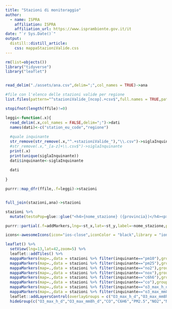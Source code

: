 ```yaml
---
title: "Stazioni di monitoraggio"
author:
  - name: ISPRA 
    affiliation: ISPRA
    affiliation_url: https://www.isprambiente.gov.it/it
date: "`r Sys.Date()`"
output: 
  distill::distill_article:
    css: mappaStazioniValide.css
---
```


```r
rm(list=objects())
library("tidyverse")
library("leaflet")


read_delim("./assets/ana.csv",delim=";",col_names = TRUE)->ana

#file con l'elenco delle stazioni valide per regione
list.files(pattern="^stazioniValide_[ncop].+csv$",full.names = TRUE,path = "./assets")->ffile

stopifnot(length(ffile)!=0)

leggi<-function(.x){
  read_delim(.x,col_names = FALSE,delim=";")->dati
  names(dati)<-c("station_eu_code","regione")
  
  #quale inquinante
  str_remove(str_remove(.x,"^.+stazioniValide_"),"\\.csv")->siglaInquinante
  #str_remove(.x,"_[a-z]+\\.csv$")->siglaInquinante
  print(.x)
  print(unique(siglaInquinante))
  dati$inquinante<-siglaInquinante
  
  dati
  
}

purrr::map_dfr(ffile,.f=leggi)->stazioni


full_join(stazioni,ana)->stazioni

stazioni %>%
  mutate(testoPop=glue::glue("<h4>{nome_stazione} ({provincia})</h4><p>Regione: {str_replace(Hmisc::capitalize(regione),'_',' ')}</p><p>Altitudine: {altitudine} m</p> <p>Station EU code: {station_eu_code}</p>"))->stazioni

purrr::partial(.f=addMarkers,lng=~st_x,lat=~st_y,label=~nome_stazione,popup=~testoPop)->mappaMarkers
```


```r

icons<-awesomeIcons(icon="ios-close",iconColor = "black",library = "ion",markerColor ="yellow")

leaflet() %>%
  setView(lng=13,lat=42,zoom=5) %>%
  leaflet::addTiles() %>%
  mappaMarkers(map=.,data = stazioni %>% filter(inquinante=="pm10"),group="PM10") %>%
  mappaMarkers(map=.,data = stazioni %>% filter(inquinante=="pm25"),group="PM2.5") %>%
  mappaMarkers(map=.,data = stazioni %>% filter(inquinante=="no2"),group="NO2") %>%
  mappaMarkers(map=.,data = stazioni %>% filter(inquinante=="nox"),group="NOx")  %>%
  mappaMarkers(map=.,data = stazioni %>% filter(inquinante=="c6h6"),group="C6H6")  %>%
  mappaMarkers(map=.,data = stazioni %>% filter(inquinante=="co"),group="CO")  %>%
  mappaMarkers(map=.,data = stazioni %>% filter(inquinante=="o3_max_h_d"),group="O3_max_h_d")  %>%
  mappaMarkers(map=.,data = stazioni %>% filter(inquinante=="o3_max_mm8h_d"),group="O3_max_mm8h_d")  %>%
  leaflet::addLayersControl(overlayGroups = c("O3_max_h_d","O3_max_mm8h_d","CO","C6H6","PM10","PM2.5","NO2","NOx"),options=layersControlOptions(collapsed=FALSE)) %>%
  hideGroup(c("O3_max_h_d","O3_max_mm8h_d","CO","C6H6","PM2.5","NO2","NOx")) 
  
```